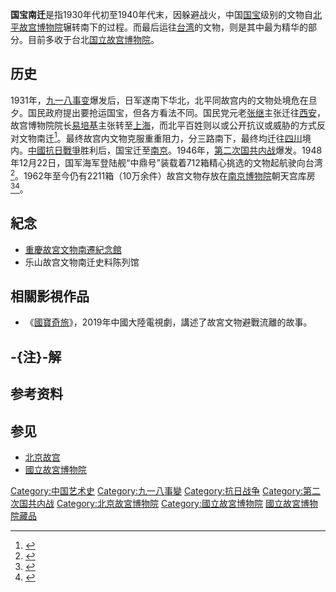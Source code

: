 '''国宝南迁'''是指1930年代初至1940年代末，因躲避战火，中国[[国宝|国宝]]级别的文物自[[北平市|北平]]{{efn|name=注1|1928年6月－1937年11月，北京被更名「北平」；1937年12月－1945年7月，北平被復名「北京」；1945年8月－1949年9月，北京被復名「北平」；1949年10月，北平被復名「北京」，並沿用至今。}}[[故宫博物院|故宫博物院]]辗转南下的过程。而最后运往[[台湾|台湾]]的文物，则是其中最为精华的部分。目前多收于台北[[国立故宫博物院|国立故宫博物院]]。

==历史==
1931年，[[九一八事变|九一八事变]]爆发后，日军遂南下华北，北平同故宫内的文物处境危在旦夕。国民政府提出要抢运国宝，但各方看法不同。国民党元老[[张继_(国民党)|张继]]主张迁往[[西安|西安]]，故宫博物院院长[[易培基|易培基]]主张转至[[上海|上海]]，而北平百姓则以或公开抗议或威胁的方式反对文物南迁<ref>{{cite web|language=zh-hans|url=http://www.hbqnb.com/news/Html/Supplement/oldphoto/2010/1017/101017199184219243545.html|title=揭秘国宝南迁艰难历程|publisher=河北青年报|date=2010年10月17日|accessdate=2010年12月2日|deadurl=yes|archiveurl=https://web.archive.org/web/20110401111013/http://www.hbqnb.com/news/Html/Supplement/oldphoto/2010/1017/101017199184219243545.html|archivedate=2011年4月1日}}</ref>。最终故宫内文物克服重重阻力，分三路南下，最终均迁往[[四川|四川]]境内。[[中國抗日戰爭|中國抗日戰爭]]胜利后，国宝迁至[[南京|南京]]。1946年，[[第二次国共内战|第二次国共内战]]爆发。1948年12月22日，国军海军登陆舰“中鼎号”装载着712箱精心挑选的文物起航驶向台湾<ref>{{cite web|language=zh-hans|url=http://news.sina.com.cn/c/sd/2010-04-22/113520129816.shtml|title=国宝南迁的记忆与乡愁|publisher=新浪新闻|date=2010-04-22|accessdate=2010-12-02|archive-date=2016-03-04|archive-url=https://web.archive.org/web/20160304121359/http://news.sina.com.cn/c/sd/2010-04-22/113520129816.shtml|dead-url=no}}</ref>。1962年至今仍有2211箱（10万余件）故宫文物存放在[[南京博物院|南京博物院]]朝天宫库房<ref>{{cite news|url=http://learning.sohu.com/2004/02/25/48/article219194865.shtml|title=十万文物盼“户口”：2211箱南迁文物最新报告|publisher=[[解放日报|解放日报]]|date=2004-02-25|accessdate=2019-04-07|archive-url=https://web.archive.org/web/20051223163409/http://learning.sohu.com/2004/02/25/48/article219194865.shtml|archive-date=2005-12-23|dead-url=yes}}</ref><ref>{{cite web|url=http://www.archives.sh.cn/shjy/scbq/201203/t20120313_6015.html|title=故宫国宝迁沪秘闻|publisher=上海档案信息网|date=2008-04-01|accessdate=2019-04-07|archive-date=2019-04-07|archive-url=https://web.archive.org/web/20190407050329/http://www.archives.sh.cn/shjy/scbq/201203/t20120313_6015.html|dead-url=no}}</ref>。

==紀念==
*[[重慶故宮文物南遷紀念館|重慶故宮文物南遷紀念館]]
*乐山故宫文物南迁史料陈列馆

==相關影視作品==
*《[[国宝奇旅|國寶奇旅]]》，2019年中國大陸電視劇，講述了故宮文物避戰流離的故事。

==-{注}-解==
{{Notelist}}

==参考资料==
{{reflist}}

==参见==
* [[北京故宫|北京故宫]]
* [[國立故宮博物院|國立故宮博物院]]

{{蒋介石}}
[[Category:中国艺术史|Category:中国艺术史]]
[[Category:九一八事變|Category:九一八事變]]
[[Category:抗日战争|Category:抗日战争]]
[[Category:第二次国共内战|Category:第二次国共内战]]
[[Category:北京故宮博物院|Category:北京故宮博物院]]
[[Category:國立故宮博物院|Category:國立故宮博物院]]
[[Category:國立故宮博物院藏品|]]